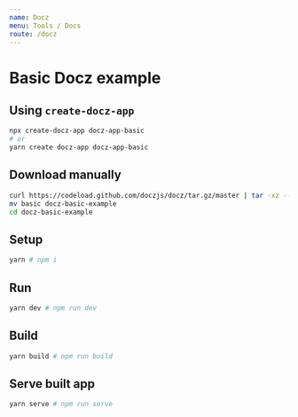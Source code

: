 ```yaml
---
name: Docz
menu: Tools / Docs
route: /docz
---
```


# Basic Docz example

## Using `create-docz-app`

```sh
npx create-docz-app docz-app-basic
# or
yarn create docz-app docz-app-basic
```

## Download manually

```sh
curl https://codeload.github.com/doczjs/docz/tar.gz/master | tar -xz --strip=2 docz-master/examples/basic
mv basic docz-basic-example
cd docz-basic-example
```

## Setup

```sh
yarn # npm i
```

## Run

```sh
yarn dev # npm run dev
```

## Build

```sh
yarn build # npm run build
```

## Serve built app

```sh
yarn serve # npm run serve
```
